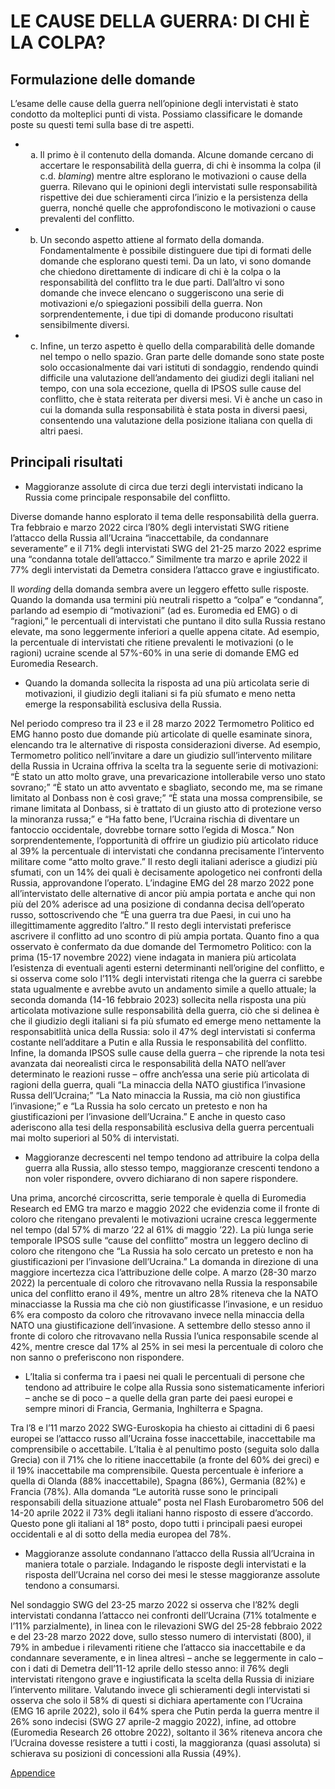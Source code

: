 #  LE CAUSE DELLA GUERRA: DI CHI È LA COLPA?

## Formulazione delle domande

L’esame delle cause della guerra nell’opinione degli intervistati è stato condotto da molteplici punti di vista. Possiamo classificare le domande poste su questi temi sulla base di tre aspetti. 

* a) Il primo è il contenuto della domanda. Alcune domande cercano di accertare le responsabilità della guerra, di chi è insomma la colpa (il c.d. *blaming*) mentre altre esplorano le motivazioni o cause della guerra. Rilevano qui le opinioni degli intervistati sulle responsabilità rispettive dei due schieramenti circa l’inizio e la persistenza della guerra, nonché quelle che approfondiscono le motivazioni o cause prevalenti del conflitto.

* b) Un secondo aspetto attiene al formato della domanda. Fondamentalmente è possibile distinguere due tipi di formati delle domande che esplorano questi temi. Da un lato, vi sono domande che chiedono direttamente di indicare di chi è la colpa o la responsabilità del conflitto tra le due parti. Dall’altro vi sono domande che invece elencano o suggeriscono una serie di motivazioni e/o spiegazioni possibili della guerra. Non sorprendentemente, i due tipi di domande producono risultati sensibilmente diversi. 

* c) Infine, un terzo aspetto è quello della comparabilità delle domande nel tempo o nello spazio. Gran parte delle domande sono state poste solo occasionalmente dai vari istituti di sondaggio, rendendo quindi difficile una valutazione dell’andamento dei giudizi degli italiani nel tempo, con una sola eccezione, quella di IPSOS sulle cause del conflitto, che è stata reiterata per diversi mesi. Vi è anche un caso in cui la domanda sulla responsabilità è stata posta in diversi paesi, consentendo una valutazione della posizione italiana con quella di altri paesi.

## Principali risultati 

* Maggioranze assolute di circa due terzi degli intervistati indicano la Russia come principale responsabile del conflitto.

Diverse domande hanno esplorato il tema delle responsabilità della guerra. Tra febbraio e marzo 2022 circa l’80% degli intervistati SWG ritiene l’attacco della Russia all’Ucraina “inaccettabile, da condannare severamente” e il 71% degli intervistati SWG del 21-25 marzo 2022 esprime una “condanna totale dell’attacco.” Similmente tra marzo e aprile 2022 il 77% degli intervistati da Demetra considera l’attacco grave e ingiustificato.

Il *wording* della domanda sembra avere un leggero effetto sulle risposte. Quando la domanda usa termini più neutrali rispetto a “colpa” e “condanna”, parlando ad esempio di “motivazioni” (ad es. Euromedia ed EMG) o di “ragioni,” le percentuali di intervistati che puntano il dito sulla Russia restano elevate, ma sono leggermente inferiori a quelle appena citate. Ad esempio, la percentuale di intervistati che ritiene prevalenti le motivazioni (o le ragioni) ucraine scende al 57%-60% in una serie di domande EMG ed Euromedia Research.

* Quando la domanda sollecita la risposta ad una più articolata serie di motivazioni, il giudizio degli italiani si fa più sfumato e meno netta emerge la responsabilità esclusiva della Russia.

Nel periodo compreso tra il 23 e il 28 marzo 2022 Termometro Politico ed EMG hanno posto due domande più articolate di quelle esaminate sinora, elencando tra le alternative di risposta considerazioni diverse. Ad esempio, Termometro politico nell’invitare a dare un giudizio sull’intervento militare della Russia in Ucraina offriva la scelta tra la seguente serie di motivazioni: “È stato un atto molto grave, una prevaricazione intollerabile verso uno stato sovrano;” “È stato un atto avventato e sbagliato, secondo me, ma se rimane limitato al Donbass non è così grave;” “È stata una mossa comprensibile, se rimane limitata al Donbass, si è trattato di un giusto atto di protezione verso la minoranza russa;” e “Ha fatto bene, l'Ucraina rischia di diventare un fantoccio occidentale, dovrebbe tornare sotto l'egida di Mosca.” Non sorprendentemente, l’opportunità di offrire un giudizio più articolato riduce al 39% la percentuale di intervistati che condanna precisamente l’intervento militare come “atto molto grave.” Il resto degli italiani aderisce a giudizi più sfumati, con un 14% dei quali è decisamente apologetico nei confronti della Russia, approvandone l’operato. L’indagine EMG del 28 marzo 2022 pone all’intervistato delle alternative di ancor più ampia portata e anche qui non più del 20% aderisce ad una posizione di condanna decisa dell’operato russo, sottoscrivendo che “È una guerra tra due Paesi, in cui uno ha illegittimamente aggredito l'altro.” Il resto degli intervistati preferisce ascrivere il conflitto ad uno scontro di più ampia portata. 
Quanto fino a qua osservato è confermato da due domande del Termometro Politico: con la prima (15-17 novembre 2022) viene indagata in maniera più articolata l'esistenza di eventuali agenti esterni determinanti nell'origine del conflitto, e si osserva come solo l'11% degli intervistati ritenga che la guerra ci sarebbe stata ugualmente e avrebbe avuto un andamento simile a quello attuale; la seconda domanda (14-16 febbraio 2023) sollecita nella risposta una più articolata motivazione sulle responsabilità della guerra, ciò che si delinea è che il giudizio degli italiani si fa più sfumato ed emerge meno nettamente la responsabitlità unica della Russia: solo il 47% degl intervistati si conferma costante nell'additare a Putin e alla Russia le responsabilità del conflitto. Infine, la domanda IPSOS sulle cause della guerra – che riprende la nota tesi avanzata dai neorealisti circa le responsabilità della NATO nell’aver determinato le reazioni russe – offre anch’essa una serie più articolata di ragioni della guerra, quali “La minaccia della NATO giustifica l’invasione Russa dell’Ucraina;” “La Nato minaccia la Russia, ma ciò non giustifica l’invasione;” e “La Russia ha solo cercato un pretesto e non ha giustificazioni per l’invasione dell’Ucraina.” E anche in questo caso aderiscono alla tesi della responsabilità esclusiva della guerra percentuali mai molto superiori al 50% di intervistati.

*	Maggioranze decrescenti nel tempo tendono ad attribuire la colpa della guerra alla Russia, allo stesso tempo, maggioranze crescenti tendono a non voler rispondere, ovvero dichiarano di non sapere rispondere.

Una prima, ancorché circoscritta, serie temporale è quella di Euromedia Research ed EMG tra marzo e maggio 2022 che evidenzia come il fronte di coloro che ritengano prevalenti le motivazioni ucraine cresca leggermente nel tempo (dal 57% di marzo '22 al 61% di maggio '22). La più lunga serie temporale IPSOS sulle “cause del conflitto” mostra un leggero declino di coloro che ritengono che “La Russia ha solo cercato un pretesto e non ha giustificazioni per l’invasione dell’Ucraina.” La domanda in direzione di una maggiore incertezza cica l’attribuzione delle colpe. A marzo (28-30 marzo 2022) la percentuale di coloro che ritrovavano nella Russia la responsabile unica del conflitto erano il 49%, mentre un altro 28% riteneva che la NATO minacciasse la Russia ma che ciò non giustificasse l’invasione, e un residuo 6% era composto da coloro che ritrovavano invece nella minaccia della NATO una giustificazione dell’invasione. A settembre dello stesso anno il fronte di coloro che ritrovavano nella Russia l’unica responsabile scende al 42%, mentre cresce dal 17% al 25% in sei mesi la percentuale di coloro che non sanno o preferiscono non rispondere.

* L’Italia si conferma tra i paesi nei quali le percentuali di persone che tendono ad attribuire le colpe alla Russia sono sistematicamente inferiori – anche se di poco – a quelle della gran parte dei paesi europei e sempre minori di Francia, Germania, Inghilterra e Spagna.

Tra l’8 e l’11 marzo 2022 SWG-Euroskopia ha chiesto ai cittadini di 6 paesi europei se l’attacco russo all’Ucraina fosse inaccettabile, inaccettabile ma comprensibile o accettabile. L’Italia è al penultimo posto (seguita solo dalla Grecia) con il 71% che lo ritiene inaccettabile (a fronte del 60% dei greci) e il 19% inaccettabile ma comprensibile. Questa percentuale è inferiore a quella di Olanda (88% inaccettabile), Spagna (86%), Germania (82%) e Francia (78%). Alla domanda “Le autorità russe sono le principali responsabili della situazione attuale” posta nel Flash Eurobarometro 506 del 14-20 aprile 2022 il 73% degli italiani hanno risposto di essere d’accordo. Questo pone gli italiani al 18° posto, dopo tutti i principali paesi europei occidentali e al di sotto della media europea del 78%.

* Maggioranze assolute condannano l'attacco della Russia all'Ucraina in maniera totale o parziale. Indagando le risposte degli intervistati e la risposta dell'Ucraina nel corso dei mesi le stesse maggioranze assolute tendono a consumarsi. 

Nel sondaggio SWG del 23-25 marzo 2022 si osserva che l’82% degli intervistati condanna l’attacco nei confronti dell’Ucraina (71% totalmente e l’11% parzialmente), in linea con le rilevazioni SWG del 25-28 febbraio 2022 e del 23-28 marzo 2022 dove, sullo stesso numero di intervistati (800), il 79% in ambedue i rilevamenti ritiene che l’attacco sia inaccettabile e da condannare severamente, e in linea altresì – anche se leggermente in calo – con i dati di Demetra dell’11-12 aprile dello stesso anno: il 76% degli intervistati ritengono grave e ingiustificata la scelta della Russia di iniziare l’intervento militare. Valutando invece gli schieramenti degli intervistati si osserva che solo il 58% di questi si dichiara apertamente con l’Ucraina (EMG 16 aprile 2022), solo il 64% spera che Putin perda la guerra mentre il 26% sono indecisi (SWG 27 aprile-2 maggio 2022), infine, ad ottobre (Euromedia Research 26 ottobre 2022), soltanto il 36% riteneva ancora che l’Ucraina dovesse resistere a tutti i costi, la maggioranza (quasi assoluta) si schierava su posizioni di concessioni alla Russia (49%).

[Appendice](https://github.com/LucianaFazio/Ucrania/blob/main/PDF_Appendice/III.%20Le%20cause%20della%20guerra_v.5.pdf)

